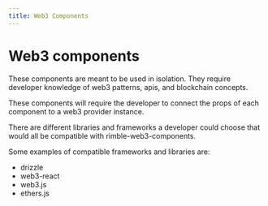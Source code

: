 ```yaml
---
title: Web3 Components
---
```


# Web3 components

These components are meant to be used in isolation. They require developer knowledge of web3 patterns, apis, and blockchain concepts.

These components will require the developer to connect the props of each component to a web3 provider instance.

There are different libraries and frameworks a developer could choose that would all be compatible with rimble-web3-components.

Some examples of compatible frameworks and libraries are:

- drizzle
- web3-react
- web3.js
- ethers.js
